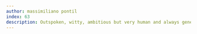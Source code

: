 ```yaml
---
author: massimiliano pontil
index: 63
description: Outspoken, witty, ambitious but very human and always generous. Sayan will always stay with me. Well, I hope beyond me too—in the memory of my son—as I have many stories we shared together yet to tell him (some of which are best saved for when he's a bit older and his mother isn’t listening), from the weila weila waia to the famous adventure of the English tobacco, and—without joking—many more moments that made my early years as a researcher at MIT a turning point in my life. Rest in peace my dear friend. Your fearless leader.
---
```

